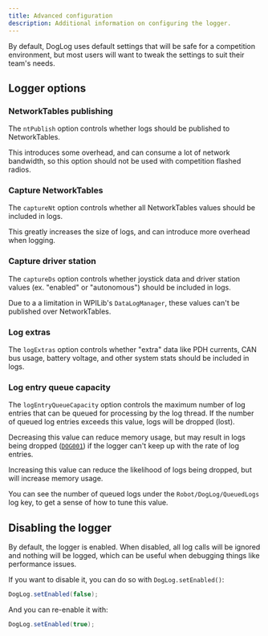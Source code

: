 ```yaml
---
title: Advanced configuration
description: Additional information on configuring the logger.
---
```


By default, DogLog uses default settings that will be safe for a competition environment, but most users will want to tweak the settings to suit their team's needs.

## Logger options

### NetworkTables publishing

The `ntPublish` option controls whether logs should be published to NetworkTables.

This introduces some overhead, and can consume a lot of network bandwidth, so this option should not be used with competition flashed radios.

### Capture NetworkTables

The `captureNt` option controls whether all NetworkTables values should be included in logs.

This greatly increases the size of logs, and can introduce more overhead when logging.

### Capture driver station

The `captureDs` option controls whether joystick data and driver station values (ex. "enabled" or "autonomous") should be included in logs.

Due to a a limitation in WPILib's `DataLogManager`, these values can't be published over NetworkTables.

### Log extras

The `logExtras` option controls whether "extra" data like PDH currents, CAN bus usage, battery voltage, and other system stats should be included in logs.

### Log entry queue capacity

The `logEntryQueueCapacity` option controls the maximum number of log entries that can be queued for processing by the log thread.
If the number of queued log entries exceeds this value, logs will be dropped (lost).

Decreasing this value can reduce memory usage, but may result in logs being dropped ([`DOG001`](/reference/errors/dog001)) if the logger can't keep up with the rate of log entries.

Increasing this value can reduce the likelihood of logs being dropped, but will increase memory usage.

You can see the number of queued logs under the `Robot/DogLog/QueuedLogs` log key, to get a sense of how to tune this value.

## Disabling the logger

By default, the logger is enabled.
When disabled, all log calls will be ignored and nothing will be logged, which can be useful when debugging things like performance issues.

If you want to disable it, you can do so with `DogLog.setEnabled()`:

```java
DogLog.setEnabled(false);
```

And you can re-enable it with:

```java
DogLog.setEnabled(true);
```

